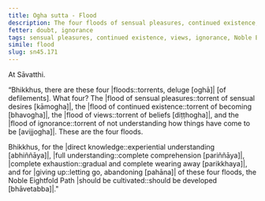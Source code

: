 ```yaml
---
title: Ogha sutta - Flood
description: The four floods of sensual pleasures, continued existence, views, and ignorance are described in brief. The Noble Eightfold Path is the way to directly knowing, full understanding, complete exhaustion, and giving up of these floods.
fetter: doubt, ignorance
tags: sensual pleasures, continued existence, views, ignorance, Noble Eightfold Path, directly knowing, full understanding, complete exhaustion, giving up, sn, sn45-56, sn45
simile: flood
slug: sn45.171
---
```


At Sāvatthi.

“Bhikkhus, there are these four |floods::torrents, deluge [oghā]| [of defilements]. What four? The |flood of sensual pleasures::torrent of sensual desires [kāmogha]|, the |flood of continued existence::torrent of becoming [bhavogha]|, the |flood of views::torrent of beliefs [diṭṭhogha]|, and the |flood of ignorance::torrent of not understanding how things have come to be [avijjogha]|. These are the four floods.

Bhikkhus, for the |direct knowledge::experiential understanding [abhiññāya]|, |full understanding::complete comprehension [pariññāya]|, |complete exhaustion::gradual and complete wearing away [parikkhaya]|, and for |giving up::letting go, abandoning [pahāna]| of these four floods, the Noble Eightfold Path |should be cultivated::should be developed [bhāvetabba]|."